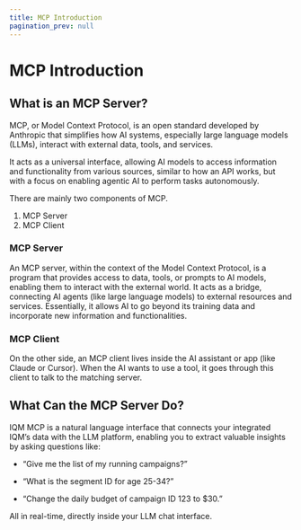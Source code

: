 ```yaml
---
title: MCP Introduction
pagination_prev: null
---
```


# MCP Introduction

## What is an MCP Server?

MCP, or Model Context Protocol, is an open standard developed by Anthropic that simplifies how AI systems, especially large language models (LLMs), interact with external data, tools, and services. 

It acts as a universal interface, allowing AI models to access information and functionality from various sources, similar to how an API works, but with a focus on enabling agentic AI to perform tasks autonomously. 

There are mainly two components of MCP.
1. MCP Server 
1. MCP Client


### MCP Server

An MCP server, within the context of the Model Context Protocol, is a program that provides access to data, tools, or prompts to AI models, enabling them to interact with the external world. It acts as a bridge, connecting AI agents (like large language models) to external resources and services. Essentially, it allows AI to go beyond its training data and incorporate new information and functionalities. 


### MCP Client

On the other side, an MCP client lives inside the AI assistant or app (like Claude or Cursor). When the AI wants to use a tool, it goes through this client to talk to the matching server.


## What Can the MCP Server Do?

IQM MCP is a natural language interface that connects your integrated IQM’s data with the LLM platform, enabling you to extract valuable insights by asking questions like:

* “Give me the list of my running campaigns?”

* “What is the segment ID for age 25-34?”

* “Change the daily budget of campaign ID 123 to $30.”

All in real-time, directly inside your LLM chat interface.